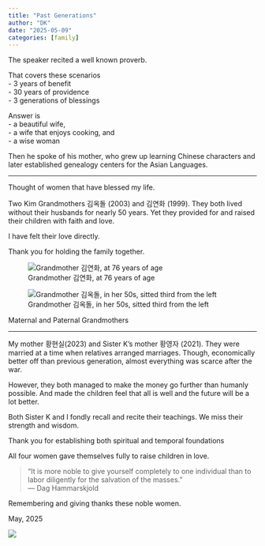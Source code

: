 ```yaml
---
title: "Past Generations"
author: "DK"
date: "2025-05-09"
categories: [family]
---
```


The speaker recited a well known proverb.

That covers these scenarios\
- 3 years of benefit\
- 30 years of providence\
- 3 generations of blessings

Answer is\
- a beautiful wife,\
- a wife that enjoys cooking, and\
- a wise woman

Then he spoke of his mother, who grew up learning Chinese characters and later established genealogy centers for the Asian Languages.

------------------------------------------------------------------------

Thought of women that have blessed my life.

Two Kim Grandmothers 김옥돌 (2003) and 김연화 (1999). They both lived without their husbands for nearly 50 years. Yet they provided for and raised their children with faith and love.

I have felt their love directly.

Thank you for holding the family together.

::: {#fig-grandmothers layout-ncol=2}

![Grandmother 김연화, at 76 years of age](images/LND_3C1CA46B-C8C3-4D71-9FEB-055071C0B2E0.JPG){#fig-materal}

![Grandmother 김옥돌, in her 50s, sitted third from the left](images/511841808.525470.jpg){#fig-paternal}

Maternal and Paternal Grandmothers
:::

---

My mother 황현실(2023) and Sister K's mother 황영자 (2021). 
They were married at a time when relatives arranged marriages. 
Though, economically better off than previous generation, almost everything was scarce after the war.

However, they both managed to make the money go further than humanly possible. 
And made the children feel that all is well and the future will be a lot better.

Both Sister K and I fondly recall and recite their teachings. 
We miss their strength and wisdom.

Thank you for establishing both spiritual and temporal foundations

All four women gave themselves fully to raise children in love.

> “It is more noble to give yourself completely to one individual than to labor diligently for the salvation of the masses.”\
> ― Dag Hammarskjold

Remembering and giving thanks these noble women.

May, 2025

![](images/DSC_2213~2.JPG)
